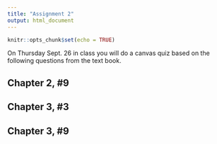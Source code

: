 ```yaml
---
title: "Assignment 2"
output: html_document
---
```


```r
knitr::opts_chunk$set(echo = TRUE)
```

On Thursday Sept. 26 in class you will do a
canvas quiz based on the following questions from the 
text book.

## Chapter 2, #9

## Chapter 3, #3

## Chapter 3, #9

